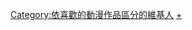 {{noteTA
|G1=Eyeshield21
}}
[[Category:依喜歡的動漫作品區分的維基人|Category:依喜歡的動漫作品區分的維基人]]
[[Category:光速蒙面俠21|+]]